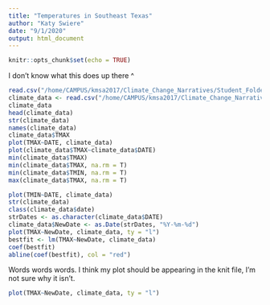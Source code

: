 ```yaml
---
title: "Temperatures in Southeast Texas"
author: "Katy Swiere"
date: "9/1/2020"
output: html_document
---
```


```r
knitr::opts_chunk$set(echo = TRUE)
```

I don't know what this does up there ^

```r
read.csv("/home/CAMPUS/kmsa2017/Climate_Change_Narratives/Student_Folders/Swiere/Swiere_OrangeTX_Data.csv")
climate_data <- read.csv("/home/CAMPUS/kmsa2017/Climate_Change_Narratives/Student_Folders/Swiere/Swiere_OrangeTX_Data.csv")
climate_data
head(climate_data)
str(climate_data)
names(climate_data)
climate_data$TMAX
plot(TMAX~DATE, climate_data)
plot(climate_data$TMAX~climate_data$DATE)
min(climate_data$TMAX)
min(climate_data$TMAX, na.rm = T)
min(climate_data$TMIN, na.rm = T)
max(climate_data$TMAX, na.rm = T) 

plot(TMIN~DATE, climate_data)
str(climate_data)
class(climate_data$date)
strDates <- as.character(climate_data$DATE)
climate_data$NewDate <- as.Date(strDates, "%Y-%m-%d")
plot(TMAX~NewDate, climate_data, ty = "l")
bestfit <- lm(TMAX~NewDate, climate_data)
coef(bestfit)
abline(coef(bestfit), col = "red")
```

Words words words. I think my plot should be appearing in the knit file, I'm not sure why it isn't. 

```r
plot(TMAX~NewDate, climate_data, ty = "l")
```

